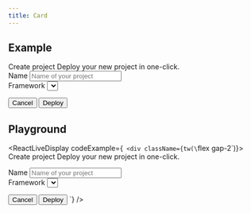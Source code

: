 ```yaml
---
title: Card
---
```


## Example

<Card className="w-[350px]">
  <CardHeader>
    <CardTitle>Create project</CardTitle>
    <CardDescription>Deploy your new project in one-click.</CardDescription>
  </CardHeader>
  <CardContent>
    <form>
      <div className="grid w-full items-center gap-4">
        <div className="flex flex-col space-y-1.5">
          <Label htmlFor="name">Name</Label>
          <Input
            id="name"
            placeholder="Name of your project"
          />
        </div>
        <div className="flex flex-col space-y-1.5">
          <Label htmlFor="framework">Framework</Label>
          <Select>
            <SelectTrigger id="framework">
              <SelectValue placeholder="Select" />
            </SelectTrigger>
            <SelectContent position="popper">
              <SelectItem value="next">Next.js</SelectItem>
              <SelectItem value="sveltekit">SvelteKit</SelectItem>
              <SelectItem value="astro">Astro</SelectItem>
              <SelectItem value="nuxt">Nuxt.js</SelectItem>
            </SelectContent>
          </Select>
        </div>
      </div>
    </form>
  </CardContent>
  <CardFooter className="flex justify-between">
    <Button variant="outline">Cancel</Button>
    <Button>Deploy</Button>
  </CardFooter>
</Card>

## Playground

<ReactLiveDisplay
  codeExample={`
          <div className={tw(\`flex gap-2\`)}>
            <Card className="w-[350px]">
  <CardHeader>
    <CardTitle>Create project</CardTitle>
    <CardDescription>Deploy your new project in one-click.</CardDescription>
  </CardHeader>
  <CardContent>
    <form>
      <div className="grid w-full items-center gap-4">
        <div className="flex flex-col space-y-1.5">
          <Label htmlFor="name">Name</Label>
          <Input id="name" placeholder="Name of your project" />
        </div>
        <div className="flex flex-col space-y-1.5">
          <Label htmlFor="framework">Framework</Label>
          <Select>
            <SelectTrigger id="framework">
              <SelectValue placeholder="Select" />
            </SelectTrigger>
            <SelectContent position="popper">
              <SelectItem value="next">Next.js</SelectItem>
              <SelectItem value="sveltekit">SvelteKit</SelectItem>
              <SelectItem value="astro">Astro</SelectItem>
              <SelectItem value="nuxt">Nuxt.js</SelectItem>
            </SelectContent>
          </Select>
        </div>
      </div>
    </form>
  </CardContent>
  <CardFooter className="flex justify-between">
    <Button variant="outline">Cancel</Button>
    <Button>Deploy</Button>
  </CardFooter>
</Card>
          </div>`}
/>
